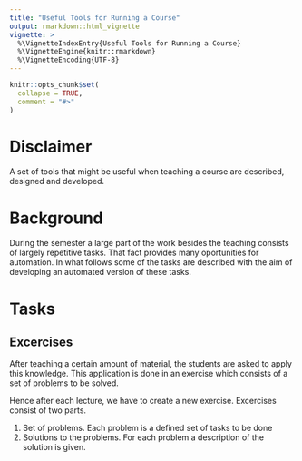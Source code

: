 ```yaml
---
title: "Useful Tools for Running a Course"
output: rmarkdown::html_vignette
vignette: >
  %\VignetteIndexEntry{Useful Tools for Running a Course}
  %\VignetteEngine{knitr::rmarkdown}
  %\VignetteEncoding{UTF-8}
---
```


```r
knitr::opts_chunk$set(
  collapse = TRUE,
  comment = "#>"
)
```

# Disclaimer
A set of tools that might be useful when teaching a course are described, designed and developed.



# Background
During the semester a large part of the work besides the teaching consists of largely repetitive tasks. That fact provides many oportunities for automation. In what follows some of the tasks are described with the aim of developing an automated version of these tasks.


# Tasks

## Excercises
After teaching a certain amount of material, the students are asked to apply this knowledge. This application is done in an exercise which consists of a set of problems to be solved.

Hence after each lecture, we have to create a new exercise. Excercises consist of two parts. 

1. Set of problems. Each problem is a defined set of tasks to be done
2. Solutions to the problems. For each problem a description of the solution is given.






